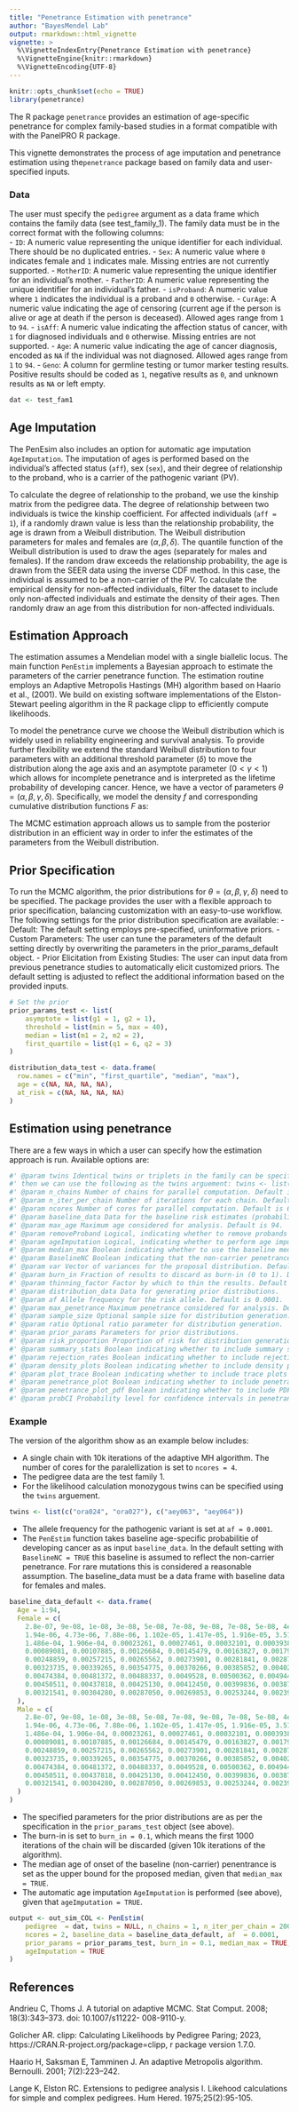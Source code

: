 ```yaml
---
title: "Penetrance Estimation with penetrance"
author: "BayesMendel Lab"
output: rmarkdown::html_vignette
vignette: >
  %\VignetteIndexEntry{Penetrance Estimation with penetrance}
  %\VignetteEngine{knitr::rmarkdown}
  %\VignetteEncoding{UTF-8}
---
```


```r
knitr::opts_chunk$set(echo = TRUE)
library(penetrance)
```

The R package `penetrance` provides an estimation of age-specific penetrance for complex 
family-based studies in a format compatible with with the PanelPRO R package. 

This vignette demonstrates the process of age imputation and penetrance estimation 
using the`penetrance` package based on family data and user-specified inputs. 

### Data 

The user must specify the `pedigree` argument as a data frame which contains the 
family data (see test_family_1). The family data must be in the correct format with the following columns:  
 - `ID`: A numeric value representing the unique identifier for each individual. There should be no duplicated entries.
 - `Sex`: A numeric value where `0` indicates female and `1` indicates male. Missing entries are not currently supported.
 - `MotherID`: A numeric value representing the unique identifier for an individual's mother.
 - `FatherID`: A numeric value representing the unique identifier for an individual's father.
 - `isProband`: A numeric value where `1` indicates the individual is a proband and `0` otherwise.
 - `CurAge`: A numeric value indicating the age of censoring (current age if the person is alive or
 age at death if the person is deceased). Allowed ages range from `1` to `94`.
 - `isAff`: A numeric value indicating the affection status of cancer, with `1` for diagnosed individuals and `0` otherwise. Missing entries are not supported.
 - `Age`: A numeric value indicating the age of cancer diagnosis, encoded as `NA` 
 if the individual was not diagnosed. Allowed ages range from `1` to `94`.
 - `Geno`: A column for germline testing or tumor marker testing results. 
 Positive results should be coded as `1`, negative results as `0`, and unknown results as `NA` or left empty.

```r
dat <- test_fam1
```


## Age Imputation

The PenEsim also includes an option for automatic age imputation `AgeImputation`. 
The imputation of ages is performed based on the individual's affected status (`aff`), 
sex (`sex`), and their degree of relationship to the proband, who is a carrier of the pathogenic variant (PV).

To calculate the degree of relationship to the proband, we use the kinship matrix 
from the pedigree data. The degree of relationship between two individuals is 
twice the kinship coefficient.
For affected individuals (`aff = 1`), if a randomly drawn value is less than the 
relationship probability, the age is drawn from a Weibull distribution.
The Weibull distribution parameters for males and females are $(\alpha, \beta, \delta)$. 
The quantile function of the Weibull distribution is used to draw the ages 
(separately for males and females). If the random draw exceeds the relationship probability,
the age is drawn from the SEER data using the inverse CDF method. 
In this case, the individual is assumed to be a non-carrier of the PV.
To calculate the empirical density for non-affected individuals, filter the dataset
to include only non-affected individuals and estimate the density of their ages. 
Then randomly draw an age from this distribution for non-affected individuals.

## Estimation Approach

The estimation assumes a Mendelian model with a single biallelic locus. 
The main function `PenEstim` implements a Bayesian approach to estimate the 
parameters of the carrier penetrance function. The estimation routine employs 
an Adaptive Metropolis Hastings (MH) algorithm based on Haario et al., (2001). 
We build on existing software implementations of the Elston-Stewart peeling algorithm 
in the R package clipp to efficiently compute likelihoods. 

To model the penetrance curve we choose the Weibull distribution which is widely 
used in reliability engineering and survival analysis. To provide further flexibility 
we extend the standard Weibull distribution to four parameters with an additional 
threshold parameter ($\delta$) to move the distribution along the age axis and an 
asymptote parameter ($0 < \gamma < 1$) which allows for incomplete penetrance and is 
interpreted as the lifetime probability of developing cancer. Hence, we have a vector 
of parameters $\theta = (\alpha, \beta, \gamma, \delta)$. Specifically, we model 
the density $f$ and corresponding cumulative distribution functions $F$ as: 

\begin{equation}    
f(x; \alpha, \beta, \delta, \gamma) = \begin{cases} 
\gamma \left( \frac{\alpha}{\beta} \left( \frac{x - \delta}{\beta} \right)^{\alpha - 1} e^{ -\left( \frac{x - \delta}{\beta} \right)^\alpha } \right) & x \geq \delta \\
0 & x < \delta
\end{cases}
\end{equation}

The MCMC estimation approach allows us to sample from the posterior distribution 
in an efficient way in order to infer the estimates of the parameters from the Weibull distribution. 

## Prior Specification

To run the MCMC algorithm, the prior distributions for $\theta = (\alpha, \beta, \gamma, \delta)$ 
need to be specified. The package provides the user with a flexible approach to prior 
specification, balancing customization with an easy-to-use workflow.
The following settings for the prior distribution specification are available:
- Default: The default setting employs pre-specified, uninformative priors.
- Custom Parameters: The user can tune the parameters of the default setting directly 
by overwriting the parameters in the prior_params_default object.
- Prior Elicitation from Existing Studies: The user can input data from previous 
penetrance studies to automatically elicit customized priors. The default setting is 
adjusted to reflect the additional information based on the provided inputs.

```r
# Set the prior
prior_params_test <- list(
    asymptote = list(g1 = 1, g2 = 1),
    threshold = list(min = 5, max = 40),
    median = list(m1 = 2, m2 = 2),
    first_quartile = list(q1 = 6, q2 = 3)
)

distribution_data_test <- data.frame(
  row.names = c("min", "first_quartile", "median", "max"),
  age = c(NA, NA, NA, NA),
  at_risk = c(NA, NA, NA, NA)
)
```

## Estimation using penetrance

There are a few ways in which a user can specify how the estimation approach is run. 
Available options are: 

```r
#' @param twins Identical twins or triplets in the family can be specifed. For example, to indicate that `ora024` and `ora027` are identical twins, and so are `aey063` and `aey064`, 
#' then we can use the following as the twins arguement: twins <- list(c("ora024", "ora027"), c("aey063", "aey064"))
#' @param n_chains Number of chains for parallel computation. Default is 1.
#' @param n_iter_per_chain Number of iterations for each chain. Default is 10000.
#' @param ncores Number of cores for parallel computation. Default is 6.
#' @param baseline_data Data for the baseline risk estimates (probability of developing cancer), such as population-level risk from a cancer registry. Default is the allele frequency for MLH1 from the PanelPRO database.
#' @param max_age Maximum age considered for analysis. Default is 94.
#' @param removeProband Logical, indicating whether to remove probands from the analysis. Default is FALSE.
#' @param ageImputation Logical, indicating whether to perform age imputation. Default is FALSE.
#' @param median_max Boolean indicating whether to use the baseline median age or max_age as an upper bound for the median proposal. Default is TRUE.
#' @param BaselineNC Boolean indicating that the non-carrier penetrance is assumed to be the baseline penetrance. Default is TRUE.
#' @param var Vector of variances for the proposal distribution. Default is c(0.1, 0.1, 2, 2, 5, 5, 5, 5).
#' @param burn_in Fraction of results to discard as burn-in (0 to 1). Default is 0 (no burn-in).
#' @param thinning_factor Factor by which to thin the results. Default is 1 (no thinning).
#' @param distribution_data Data for generating prior distributions.
#' @param af Allele frequency for the risk allele. Default is 0.0001.
#' @param max_penetrance Maximum penetrance considered for analysis. Default is 1.
#' @param sample_size Optional sample size for distribution generation.
#' @param ratio Optional ratio parameter for distribution generation.
#' @param prior_params Parameters for prior distributions.
#' @param risk_proportion Proportion of risk for distribution generation.
#' @param summary_stats Boolean indicating whether to include summary statistics in the output. Default is TRUE.
#' @param rejection_rates Boolean indicating whether to include rejection rates in the output. Default is TRUE.
#' @param density_plots Boolean indicating whether to include density plots in the output. Default is TRUE.
#' @param plot_trace Boolean indicating whether to include trace plots in the output. Default is TRUE.
#' @param penetrance_plot Boolean indicating whether to include penetrance plots in the output. Default is TRUE.
#' @param penetrance_plot_pdf Boolean indicating whether to include PDF plots in the output. Default is TRUE.
#' @param probCI Probability level for confidence intervals in penetrance plots. Default is 0.95.
```

### Example

The version of the algorithm show as an example below includes:

- A single chain with 10k iterations of the adaptive MH algorithm. 
The number of cores for the paralellization is set to `ncores = 4`. 
- The pedigree data are the test family 1. 
- For the likelihood calculation monozygous twins can be specified using the `twins` arguement. 
```r
twins <- list(c("ora024", "ora027"), c("aey063", "aey064"))
```
- The allele frequency for the pathogenic variant is set at `af = 0.0001`. 
- The `PenEstim` function takes baseline age-specific probabilitie of developing 
cancer as as input `baseline_data`. In the default setting with `BaselineNC = TRUE` 
this baseline is assumed to reflect the non-carrier penetrance. 
For rare mutations this is considered a reasonable assumption. 
The baseline_data must be a data frame with baseline data for females and males. 
```r
baseline_data_default <- data.frame(
  Age = 1:94,
  Female = c(
    2.8e-07, 9e-08, 1e-08, 3e-08, 5e-08, 7e-08, 9e-08, 7e-08, 5e-08, 4e-08, 2e-08, 4e-08, 3.2e-07, 6.3e-07, 9.5e-07, 1.27e-06,
    1.94e-06, 4.73e-06, 7.88e-06, 1.102e-05, 1.417e-05, 1.916e-05, 3.517e-05, 5.303e-05, 7.088e-05, 8.873e-05, 0.00010961,
    1.486e-04, 1.906e-04, 0.00023261, 0.00027461, 0.00032101, 0.00039385, 0.00047109, 0.00054832, 0.00062554, 7.166e-04,
    0.00089081, 0.00107885, 0.00126684, 0.00145479, 0.00163827, 0.00179526, 0.00194779, 0.00210026, 0.00225264, 0.00239638,
    0.00248859, 0.00257215, 0.00265562, 0.00273901, 0.00281841, 0.00287439, 0.00292639, 0.00297831, 0.00303014, 0.00309486,
    0.00323735, 0.00339265, 0.00354775, 0.00370266, 0.00385852, 0.00402115, 0.0041847, 0.00434799, 4.511e-03, 0.00466219,
    0.00474384, 0.00481372, 0.00488337, 0.0049528, 0.00500362, 0.00494413, 0.00486620, 0.00478821, 0.00471016, 0.00462597,
    0.00450511, 0.00437818, 0.00425130, 0.00412450, 0.00399836, 0.00387577, 0.00375380, 0.00363187, 0.00351002, 0.00338186,
    0.00321541, 0.00304280, 0.00287050, 0.00269853, 0.00253244, 0.00239963, 0.00227262
  ),
  Male = c(
    2.8e-07, 9e-08, 1e-08, 3e-08, 5e-08, 7e-08, 9e-08, 7e-08, 5e-08, 4e-08, 2e-08, 4e-08, 3.2e-07, 6.3e-07, 9.5e-07, 1.27e-06,
    1.94e-06, 4.73e-06, 7.88e-06, 1.102e-05, 1.417e-05, 1.916e-05, 3.517e-05, 5.303e-05, 7.088e-05, 8.873e-05, 0.00010961,
    1.486e-04, 1.906e-04, 0.00023261, 0.00027461, 0.00032101, 0.00039385, 0.00047109, 0.00054832, 0.00062554, 7.166e-04,
    0.00089081, 0.00107885, 0.00126684, 0.00145479, 0.00163827, 0.00179526, 0.00194779, 0.00210026, 0.00225264, 0.00239638,
    0.00248859, 0.00257215, 0.00265562, 0.00273901, 0.00281841, 0.00287439, 0.00292639, 0.00297831, 0.00303014, 0.00309486,
    0.00323735, 0.00339265, 0.00354775, 0.00370266, 0.00385852, 0.00402115, 0.0041847, 0.00434799, 4.511e-03, 0.00466219,
    0.00474384, 0.00481372, 0.00488337, 0.0049528, 0.00500362, 0.00494413, 0.00486620, 0.00478821, 0.00471016, 0.00462597,
    0.00450511, 0.00437818, 0.00425130, 0.00412450, 0.00399836, 0.00387577, 0.00375380, 0.00363187, 0.00351002, 0.00338186,
    0.00321541, 0.00304280, 0.00287050, 0.00269853, 0.00253244, 0.00239963, 0.00227262
  )
)
```

- The specified parameters for the prior distributions are as per the specification 
in the `prior_params_test` object (see above).
- The burn-in is set to `burn_in = 0.1`, which means the first 1000 iterations of 
the chain will be discarded (given 10k iterations of the algorithm). 
- The median age of onset of the baseline (non-carrier) penentrance is set as the 
upper bound for the proposed median, given that `median_max = TRUE`. 
- The automatic age imputation `AgeImputation` is performed (see above),
given that `ageImputation = TRUE`. 

```r
output <- out_sim_COL <- PenEstim(
    pedigree  = dat, twins = NULL, n_chains = 1, n_iter_per_chain = 20000, 
    ncores = 2, baseline_data = baseline_data_default, af  = 0.0001, 
    prior_params = prior_params_test, burn_in = 0.1, median_max = TRUE,  
    ageImputation = TRUE
)
```

## References

Andrieu C, Thoms J. A tutorial on adaptive MCMC. Stat Comput. 2008; 18(3):343–373. doi: 10.1007/s11222- 008-9110-y.

Golicher AR. clipp: Calculating Likelihoods by Pedigree Paring; 2023, https://CRAN.R-project.org/package=clipp,
r package version 1.7.0.

Haario H, Saksman E, Tamminen J. An adaptive Metropolis algorithm. Bernoulli. 2001; 7(2):223–242.

Lange K, Elston RC. Extensions to pedigree analysis I. Likehood calculations 
for simple and complex pedigrees. Hum Hered. 1975;25(2):95-105.

